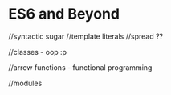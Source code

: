 # ES6 and Beyond

//syntactic sugar
    //template literals
    //spread ??

//classes
- oop :p

//arrow functions
- functional programming

//modules
